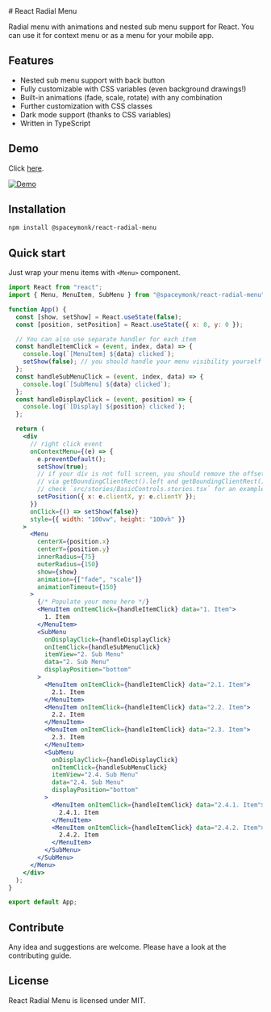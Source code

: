 
<Meta title="Welcome" />

<div>
# React Radial Menu

Radial menu with animations and nested sub menu support for React. You can use
it for context menu or as a menu for your mobile app.

## Features

- Nested sub menu support with back button
- Fully customizable with CSS variables (even background drawings!)
- Built-in animations (fade, scale, rotate) with any combination
- Further customization with CSS classes
- Dark mode support (thanks to CSS variables)
- Written in TypeScript

## Demo

Click [here](https://spaceymonk.github.io/react-radial-menu/).

[![Demo](https://raw.githubusercontent.com/spaceymonk/react-radial-menu/master/demo.gif)](https://spaceymonk.github.io/react-radial-menu/)

## Installation

```bash
npm install @spaceymonk/react-radial-menu
```

## Quick start

Just wrap your menu items with `<Menu>` component.

```jsx
import React from "react";
import { Menu, MenuItem, SubMenu } from "@spaceymonk/react-radial-menu";

function App() {
  const [show, setShow] = React.useState(false);
  const [position, setPosition] = React.useState({ x: 0, y: 0 });

  // You can also use separate handler for each item
  const handleItemClick = (event, index, data) => {
    console.log(`[MenuItem] ${data} clicked`);
    setShow(false); // you should handle your menu visibility yourself
  };
  const handleSubMenuClick = (event, index, data) => {
    console.log(`[SubMenu] ${data} clicked`);
  };
  const handleDisplayClick = (event, position) => {
    console.log(`[Display] ${position} clicked`);
  };

  return (
    <div
      // right click event
      onContextMenu={(e) => {
        e.preventDefault();
        setShow(true);
        // if your div is not full screen, you should remove the offset
        // via getBoundingClientRect().left and getBoundingClientRect().top
        // check `src/stories/BasicControls.stories.tsx` for an example
        setPosition({ x: e.clientX, y: e.clientY });
      }}
      onClick={() => setShow(false)}
      style={{ width: "100vw", height: "100vh" }}
    >
      <Menu
        centerX={position.x}
        centerY={position.y}
        innerRadius={75}
        outerRadius={150}
        show={show}
        animation={["fade", "scale"]}
        animationTimeout={150}
      >
        {/* Populate your menu here */}
        <MenuItem onItemClick={handleItemClick} data="1. Item">
          1. Item
        </MenuItem>
        <SubMenu
          onDisplayClick={handleDisplayClick}
          onItemClick={handleSubMenuClick}
          itemView="2. Sub Menu"
          data="2. Sub Menu"
          displayPosition="bottom"
        >
          <MenuItem onItemClick={handleItemClick} data="2.1. Item">
            2.1. Item
          </MenuItem>
          <MenuItem onItemClick={handleItemClick} data="2.2. Item">
            2.2. Item
          </MenuItem>
          <MenuItem onItemClick={handleItemClick} data="2.3. Item">
            2.3. Item
          </MenuItem>
          <SubMenu
            onDisplayClick={handleDisplayClick}
            onItemClick={handleSubMenuClick}
            itemView="2.4. Sub Menu"
            data="2.4. Sub Menu"
            displayPosition="bottom"
          >
            <MenuItem onItemClick={handleItemClick} data="2.4.1. Item">
              2.4.1. Item
            </MenuItem>
            <MenuItem onItemClick={handleItemClick} data="2.4.2. Item">
              2.4.2. Item
            </MenuItem>
          </SubMenu>
        </SubMenu>
      </Menu>
    </div>
  );
}

export default App;
```

## Contribute

Any idea and suggestions are welcome. Please have a look at the contributing guide.

## License

React Radial Menu is licensed under MIT.

</div>
